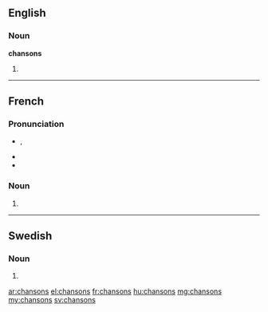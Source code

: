 ==English==

===Noun===
'''chansons'''

# {{plural of|chanson}}

----

==French==

===Pronunciation===
* {{IPA|/ʃɑ̃.sɔ̃/|lang=fr}}, {{X-SAMPA|/SA~.sO~/|lang=fr}}
* {{homophones|chanson|lang=fr}}
* {{hyphenation|chan|sons|lang=fr}}

===Noun===
{{head|fr|plural}} {{f|p}}

# {{plural of|chanson|lang=fr}}

----

==Swedish==

===Noun===
{{head|sv|noun form}}

# {{sv-noun-form-indef-gen|chanson}}

[[ar:chansons]]
[[el:chansons]]
[[fr:chansons]]
[[hu:chansons]]
[[mg:chansons]]
[[my:chansons]]
[[sv:chansons]]